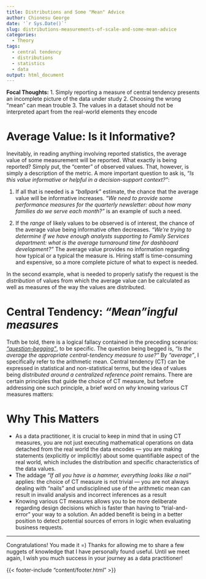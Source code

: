 ```yaml
---
title: Distributions and Some "Mean" Advice
author: Chionesu George
date: '`r Sys.Date()`'
slug: distributions-measurements-of-scale-and-some-mean-advice
categories:
  - Theory
tags:
  - central tendency
  - distributions
  - statistics
  - data
output: html_document
---
```


**Focal Thoughts:**
   1. Simply reporting a measure of central tendency presents an incomplete picture of the data under study
   2. Choosing the wrong "mean" can mean trouble
   3. The values in a dataset should not be interpreted apart from the real-world elements they encode

# Average Value: Is it Informative? 

Inevitably, in reading anything involving reported statistics, the average value of some measurement will be reported. What exactly is being reported?  Simply put, the "center" of observed values.  That, however, is simply a description of the metric.  A more important question to ask is, _"Is this value informative or helpful in a decision-support context?"_:

   1. If all that is needed is a _"ballpark"_ estimate, the chance that the average value will be informative increases. _"We need to provide some performance measures for the quarterly newsletter: about how many families do we serve each month?"_ is an example of such a need.
   
   2. If the _range_ of likely values to be observed is of interest, the chance of the average value being informative often decreases.  _"We're trying to determine if we have enough analysts supporting to Family Services department: what is the average turnaround time for dashboard development?"_  The average value provides no information regarding how typical or a typical the measure is.  Hiring staff is time-consuming and expensive, so a more complete picture of what to expect is needed. 

In the second example, what is needed to properly satisfy the request is the _distribution_ of values from which the average value can be calculated as well as measures of the way the values are distributed.

# Central Tendency: _"Mean"ingful measures_

Truth be told, there is a logical fallacy contained in the preceding scenarios: [_"question-begging"_](https://www.merriam-webster.com/dictionary/question-begging), to be specific.  The question being begged is, _"Is the average the appropriate central-tendency measure to use?"_ By _"average"_, I specifically refer to the arithmetic mean.  Central tendency (CT) can be expressed in statistical and non-statistical terms, but the idea of values being _distributed around a centralized reference point_ remains. There are certain principles that guide the choice of CT measure, but before addressing one such principle, a brief word on _why_ knowing various CT measures matters:

# Why This Matters

- As a data practitioner, it is crucial to keep in mind that in using CT measures, you are not just executing mathematical operations on data detached from the real world the data encodes &mdash; you are making statements (explicitly or implicitly) about some quantifiable aspect of the real world, which includes the distribution and specific characteristics of the data values.
- The addage _"If all you have is a hammer, everything looks like a nail"_ applies: the choice of CT measure is not trivial &mdash; you are not always dealing with "nails" and undisciplined use of the arithmetic mean can result in invalid analysis and incorrect inferences as a result
- Knowing various CT measures allows you to be more deliberate regarding design decisions which is faster than having to "trial-and-error" your way to a solution. An added benefit is being in a better position to detect potential sources of errors in logic when evaluating business requests.

<hr style="width:100%">
Congratulations!  You made it =)  Thanks for allowing me to share a few nuggets of knowledge that I have personally found useful. Until we meet again, I wish you much success in your journey as a data practitioner!

{{< footer-include "content/footer.html" >}}
